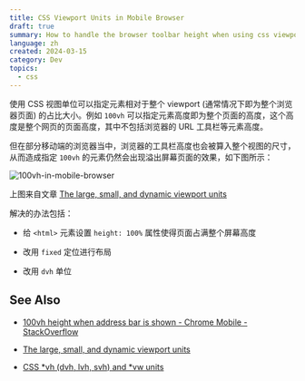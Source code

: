 ```yaml
---
title: CSS Viewport Units in Mobile Browser
draft: true
summary: How to handle the browser toolbar height when using css viewport units
language: zh
created: 2024-03-15
category: Dev
topics:
  - css
---
```

使用 CSS 视图单位可以指定元素相对于整个 viewport (通常情况下即为整个浏览器页面) 的占比大小。例如 `100vh` 可以指定元素高度即为整个页面的高度，这个高度是整个网页的页面高度，其中不包括浏览器的 URL 工具栏等元素高度。

但在部分移动端的浏览器当中，浏览器的工具栏高度也会被算入整个视图的尺寸，从而造成指定 `100vh` 的元素仍然会出现溢出屏幕页面的效果，如下图所示：

![100vh-in-mobile-browser](../../assets/images/journals/css-viewport-units-in-mobile-browser/100vh-in-mobile-browser.png)

上图来自文章 [The large, small, and dynamic viewport units](https://web.dev/blog/viewport-units)

解决的办法包括：

* 给 `<html>` 元素设置 `height: 100%` 属性使得页面占满整个屏幕高度

* 改用 `fixed` 定位进行布局

* 改用 `dvh` 单位

## See Also

* [100vh height when address bar is shown - Chrome Mobile - StackOverflow](https://stackoverflow.com/questions/52848856/100vh-height-when-address-bar-is-shown-chrome-mobile)

* [The large, small, and dynamic viewport units](https://web.dev/blog/viewport-units)

* [CSS \*vh (dvh, lvh, svh) and \*vw units](https://dev.to/frehner/css-vh-dvh-lvh-svh-and-vw-units-27k4)
